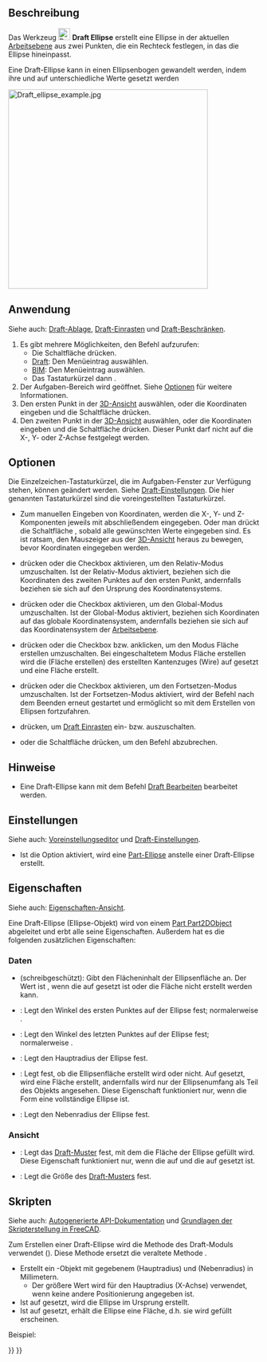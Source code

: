 <languages/>

{{Docnav/de
|[[Draft_Arc/de|Bogen]]
|[[Draft_Polygon/de|Vieleck]]
|[[Draft_Workbench/de|Draft]]
|IconL=Draft_Arc.svg 
|IconR=Draft_Polygon.svg 
|IconC=Workbench_Draft.svg
}}

{{GuiCommand/de
|Name=Draft Ellipse
|Name/de=Draft Ellipse
|MenuLocation=Zeichnen → Ellipse<br>2D-Zeichnen → Ellipse
|Workbenches=[[Draft_Workbench/de|Draft]], [[BIM_Workbench/de|BIM]]
|Shortcut={{KEY|E}} {{KEY|L}}
|Version=0.7
|SeeAlso=[[Draft_Circle/de|Kreis]], [[Draft_Arc/de|Bogen]]
}}

<span id="Description"></span>
==Beschreibung==

Das Werkzeug [[Image:Draft_Ellipse.svg|24px]] '''Draft Ellipse''' erstellt eine Ellipse in der aktuellen [[Draft_SelectPlane/de|Arbeitsebene]] aus zwei Punkten, die ein Rechteck festlegen, in das die Ellipse hineinpasst.

Eine Draft-Ellipse kann in einen Ellipsenbogen gewandelt werden, indem ihre {{PropertyData/de|First Angle}} und {{PropertyData/de|Last Angle}} auf unterschiedliche Werte gesetzt werden

[[Image:Draft_ellipse_example.jpg|400px]]
{{Caption|Eine durch die Ecken eines Rechtecks festgelegte Ellipse}}

<span id="Usage"></span>
==Anwendung==

Siehe auch: [[Draft_Tray/de|Draft-Ablage]], [[Draft_Snap/de|Draft-Einrasten]] und [[Draft_Constrain/de|Draft-Beschränken]].

# Es gibt mehrere Möglichkeiten, den Befehl aufzurufen:
#* Die Schaltfläche {{Button|[[Image:Draft_Ellipse.svg|16px]] [[Draft_Ellipse/de|Ellipse]]}} drücken.
#* [[Draft_Workbench/de|Draft]]: Den Menüeintrag {{MenuCommand|Zeichnen → [[Image:Draft_Ellipse.svg|16px]] Ellipse}} auswählen.
#* [[BIM_Workbench/de|BIM]]: Den Menüeintrag {{MenuCommand|2D-Zeichnen → [[Image:Draft_Ellipse.svg|16px]] Ellipse}} auswählen.
#* Das Tastaturkürzel {{KEY|E}} dann {{KEY|L}}.
# Der Aufgaben-Bereich {{MenuCommand|Ellipse}} wird geöffnet. Siehe [[#Optionen|Optionen]] für weitere Informationen.
# Den ersten Punkt in der [[3D_View/de|3D-Ansicht]] auswählen, oder die Koordinaten eingeben und die Schaltfläche {{Button|[[Image:Draft_AddPoint.svg|16px]] Punkt eingeben}} drücken.
# Den zweiten Punkt in der [[3D_View/de|3D-Ansicht]] auswählen, oder die Koordinaten eingeben und die Schaltfläche {{Button|[[Image:Draft_AddPoint.svg|16px]] Punkt eingeben}} drücken. Dieser Punkt darf nicht auf die X-, Y- oder Z-Achse festgelegt werden.

<span id="Options"></span>
==Optionen==

Die Einzelzeichen-Tastaturkürzel, die im Aufgaben-Fenster zur Verfügung stehen, können geändert werden. Siehe [[Draft_Preferences/de|Draft-Einstellungen]]. Die hier genannten Tastaturkürzel sind die voreingestellten Tastaturkürzel.

* Zum manuellen Eingeben von Koordinaten, werden die X-, Y- und Z-Komponenten jeweils mit abschließendem {{KEY|Enter}} eingegeben. Oder man drückt die Schaltfläche {{Button|[[Image:Draft_AddPoint.svg|16px]] Punkt eingeben}}, sobald alle gewünschten Werte eingegeben sind. Es ist ratsam, den Mauszeiger aus der [[3D_View/de|3D-Ansicht]] heraus zu bewegen, bevor Koordinaten eingegeben werden.
* {{KEY|R}} drücken oder die Checkbox {{MenuCommand|Relativ}} aktivieren, um den Relativ-Modus umzuschalten. Ist der Relativ-Modus aktiviert, beziehen sich die Koordinaten des zweiten Punktes auf den ersten Punkt, andernfalls beziehen sie sich auf den Ursprung des Koordinatensystems.
* {{KEY|G}} drücken oder die Checkbox {{MenuCommand|Global}} aktivieren, um den Global-Modus umzuschalten. Ist der Global-Modus aktiviert, beziehen sich Koordinaten auf das globale Koordinatensystem, andernfalls beziehen sie sich auf das Koordinatensystem der [[Draft_SelectPlane/de|Arbeitsebene]].
* {{KEY|F}} drücken oder die Checkbox {{MenuCommand|Füllen}}{{VersionNoteMinus/de|1.0}} bzw. {{MenuCommand|Fläche erstellen}}{{VersionNote/de|1.1}} anklicken, um den Modus Fläche erstellen umzuschalten. Bei eingeschaltetem Modus Fläche erstellen wird die {{PropertyData/de|Make Face}} (Fläche erstellen) des erstellten Kantenzuges (Wire) auf {{TRUE}} gesetzt und eine Fläche erstellt.
* {{KEY|N}} drücken oder die Checkbox {{MenuCommand|Fortsetzen}} aktivieren, um den Fortsetzen-Modus umzuschalten. Ist der Fortsetzen-Modus aktiviert, wird der Befehl nach dem Beenden erneut gestartet und ermöglicht so mit dem Erstellen von Ellipsen fortzufahren.
* {{KEY|S}} drücken, um [[Draft_Snap/de|Draft Einrasten]] ein- bzw. auszuschalten.
* {{KEY|Esc}} oder die Schaltfläche {{Button|Schließen}} drücken, um den Befehl abzubrechen.

<span id="Notes"></span>
==Hinweise==

* Eine Draft-Ellipse kann mit dem Befehl [[Draft Edit/de|Draft Bearbeiten]] bearbeitet werden.

<span id="Preferences"></span>
==Einstellungen==

Siehe auch: [[Preferences_Editor/de|Voreinstellungseditor]] und [[Draft_Preferences/de|Draft-Einstellungen]].

* Ist die Option {{MenuCommand|Bearbeiten → Einstellungen... → Draft → Allgemein → Part-Grundkörper erstellen, wenn möglich}} aktiviert, wird eine [[Part_Circle/de|Part-Ellipse]] anstelle einer Draft-Ellipse erstellt.

<span id="Properties"></span>
==Eigenschaften==

Siehe auch: [[Property_View/de|Eigenschaften-Ansicht]].

Eine Draft-Ellipse (Ellipse-Objekt) wird von einem [[Part_Part2DObject/de|Part Part2DObject]] abgeleitet und erbt alle seine Eigenschaften. Außerdem hat es die folgenden zusätzlichen Eigenschaften:

<span id="Data"></span>
===Daten===

{{TitleProperty|Draft}}

* {{PropertyData|Area|Area}} (schreibgeschützt): Gibt den Flächeninhalt der Ellipsenfläche an. Der Wert ist {{value|0.0}}, wenn die {{PropertyData/de|Make Face}} auf {{FALSE}} gesetzt ist oder die Fläche nicht erstellt werden kann.
* {{PropertyData|First Angle|Angle}}: Legt den Winkel des ersten Punktes auf der Ellipse fest; normalerweise {{value|0&#176;}}.
* {{PropertyData|Last Angle|Angle}}: Legt den Winkel des letzten Punktes auf der Ellipse fest; normalerweise {{value|0&#176;}}.
* {{PropertyData|Major Radius|Length}}: Legt den Hauptradius der Ellipse fest.
* {{PropertyData|Make Face|Bool}}: Legt fest, ob die Ellipsenfläche erstellt wird oder nicht. Auf {{TRUE}} gesetzt, wird eine Fläche erstellt, andernfalls wird nur der Ellipsenumfang als Teil des Objekts angesehen. Diese Eigenschaft funktioniert nur, wenn die Form eine vollständige Ellipse ist.
* {{PropertyData|Minor Radius|Length}}: Legt den Nebenradius der Ellipse fest.

<span id="View"></span>
===Ansicht===

{{TitleProperty|Draft}}

* {{PropertyView/de|Pattern|Enumeration}}: Legt das [[Draft_Pattern/de|Draft-Muster]] fest, mit dem die Fläche der Ellipse gefüllt wird. Diese Eigenschaft funktioniert nur, wenn die {{PropertyData/de|Make Face}} auf {{TRUE}} und die {{PropertyView/de|Display Mode}} auf {{value|Flat Lines}} gesetzt ist.
* {{PropertyView/de|Pattern Size|Float}}: Legt die Größe des [[Draft_Pattern|Draft-Musters]] fest.

<span id="Scripting"></span>
==Skripten==

Siehe auch: [https://freecad.github.io/SourceDoc/ Autogenerierte API-Dokumentation] und [[FreeCAD_Scripting_Basics/de|Grundlagen der Skripterstellung in FreeCAD]].

Zum Erstellen einer Draft-Ellipse wird die Methode {{incode|make_ellipse}} des Draft-Moduls verwendet ({{Version/de|0.19}}). Diese Methode ersetzt die veraltete Methode {{incode|makeEllipse}}.

{{Code|code=
ellipse = make_ellipse(majradius, minradius, placement=None, face=True, support=None)
}}

* Erstellt ein {{incode|ellipse}}-Objekt mit gegebenem {{incode|majradius}} (Hauptradius) und {{incode|minradius}} (Nebenradius) in Millimetern.
** Der größere Wert wird für den Hauptradius (X-Achse) verwendet, wenn keine andere Positionierung angegeben ist.
* Ist {{incode|placement}} auf {{incode|None}} gesetzt, wird die Ellipse im Ursprung erstellt.
* Ist {{incode|Fläche}} auf {{incode|True}} gesetzt, erhält die Ellipse eine Fläche, d.h. sie wird gefüllt erscheinen.

Beispiel:

{{Code|code=
import FreeCAD as App
import Draft

doc = App.newDocument()

ellipse1 = Draft.make_ellipse(3000, 200)
ellipse2 = Draft.make_ellipse(700, 1000)

zaxis = App.Vector(0, 0, 1)
p3 = App.Vector(1000, 1000, 0)
place3 = App.Placement(p3, App.Rotation(zaxis, 90))

ellipse3 = Draft.make_ellipse(700, 1000, placement=place3)

doc.recompute()
}}


{{Docnav/de
|[[Draft_Arc/de|Bogen]]
|[[Draft_Polygon/de|Vieleck]]
|[[Draft_Workbench/de|Draft]]
|IconL=Draft_Arc.svg 
|IconR=Draft_Polygon.svg 
|IconC=Workbench_Draft.svg
}}

{{Draft Tools navi{{#translation:}}}}
{{Userdocnavi{{#translation:}}}}